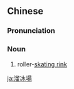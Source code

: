 {{also|溜冰场}}
==Chinese==
{{zh-forms|s=溜冰场|type=21}}

===Pronunciation===
{{zh-pron
|m=liūbīng場
|c=lau4 bing1 coeng4
|h=pfs=liu-pên-chhòng
|cat=n
}}

===Noun===
{{zh-noun}}

# roller-[[skating rink]] {{gloss|roller skating rink}}

[[ja:溜冰場]]